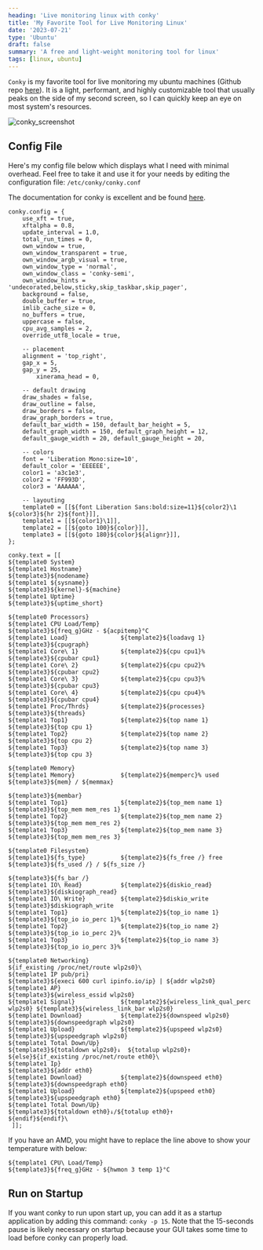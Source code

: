 ```yaml
---
heading: 'Live monitoring linux with conky'
title: 'My Favorite Tool for Live Monitoring Linux'
date: '2023-07-21'
type: 'Ubuntu'
draft: false
summary: 'A free and light-weight monitoring tool for linux'
tags: [linux, ubuntu]
---
```


`Conky` is my favorite tool for live monitoring my ubuntu machines (Github repo
[here](https://github.com/brndnmtthws/conky)). It is a light, performant, and highly customizable tool that usually peaks on the side of
my second screen, so I can quickly keep an eye on most system's resources.

<img src="/static/images/conky_screenshot.png" alt="conky_screenshot" />

## Config File
Here's my config file below which displays what I need with minimal overhead. Feel free to take it and use it for
your needs by editing the configuration file: `/etc/conky/conky.conf`

The documentation for conky is excellent and be found [here](https://conky.cc/).

```
conky.config = {
    use_xft = true,
    xftalpha = 0.8,
    update_interval = 1.0,
    total_run_times = 0,
    own_window = true,
    own_window_transparent = true,
    own_window_argb_visual = true,
    own_window_type = 'normal',
    own_window_class = 'conky-semi',
    own_window_hints = 'undecorated,below,sticky,skip_taskbar,skip_pager',
    background = false,
    double_buffer = true,
    imlib_cache_size = 0,
    no_buffers = true,
    uppercase = false,
    cpu_avg_samples = 2,
    override_utf8_locale = true,

    -- placement
    alignment = 'top_right',
    gap_x = 5,
    gap_y = 25,
		xinerama_head = 0,

    -- default drawing
    draw_shades = false,
    draw_outline = false,
    draw_borders = false,
    draw_graph_borders = true,
    default_bar_width = 150, default_bar_height = 5,
    default_graph_width = 150, default_graph_height = 12,
    default_gauge_width = 20, default_gauge_height = 20,

    -- colors
    font = 'Liberation Mono:size=10',
    default_color = 'EEEEEE',
    color1 = 'a3c1e3',
    color2 = 'FF993D',
    color3 = 'AAAAAA',

    -- layouting
    template0 = [[${font Liberation Sans:bold:size=11}${color2}\1 ${color3}${hr 2}${font}]],
    template1 = [[${color1}\1]],
    template2 = [[${goto 100}${color}]],
    template3 = [[${goto 180}${color}${alignr}]],
};

conky.text = [[
${template0 System}
${template1 Hostname}                                                       ${template3}${nodename}
${template1 ${sysname}}                                                     ${template3}${kernel}-${machine}
${template1 Uptime}                                                         ${template3}${uptime_short}

${template0 Processors}
${template1 CPU Load/Temp}                                                  ${template3}${freq_g}GHz - ${acpitemp}°C
${template1 Load}               ${template2}${loadavg 1}                    ${template3}${cpugraph}
${template1 Core\ 1}            ${template2}${cpu cpu1}%                    ${template3}${cpubar cpu1}
${template1 Core\ 2}            ${template2}${cpu cpu2}%                    ${template3}${cpubar cpu2}
${template1 Core\ 3}            ${template2}${cpu cpu3}%                    ${template3}${cpubar cpu3}
${template1 Core\ 4}            ${template2}${cpu cpu4}%                    ${template3}${cpubar cpu4}
${template1 Proc/Thrds}	        ${template2}${processes}                    ${template3}${threads}
${template1 Top1}               ${template2}${top name 1}                   ${template3}${top cpu 1}
${template1 Top2}               ${template2}${top name 2}                   ${template3}${top cpu 2}
${template1 Top3}               ${template2}${top name 3}                   ${template3}${top cpu 3}

${template0 Memory}
${template1 Memory}             ${template2}${memperc}% used                ${template3}${mem} / ${memmax}
                                                                            ${template3}${membar}
${template1 Top1}               ${template2}${top_mem name 1}               ${template3}${top_mem mem_res 1}
${template1 Top2}               ${template2}${top_mem name 2}               ${template3}${top_mem mem_res 2}
${template1 Top3}               ${template2}${top_mem name 3}               ${template3}${top_mem mem_res 3}

${template0 Filesystem}
${template1}${fs_type}          ${template2}${fs_free /} free               ${template3}${fs_used /} / ${fs_size /}
                                                                            ${template3}${fs_bar /}
${template1 IO\ Read}           ${template2}${diskio_read}                  ${template3}${diskiograph_read}
${template1 IO\ Write}          ${template2}$diskio_write                   ${template3}$diskiograph_write
${template1 Top1}               ${template2}${top_io name 1}                ${template3}${top_io io_perc 1}%
${template1 Top2}               ${template2}${top_io name 2}                ${template3}${top_io io_perc 2}%
${template1 Top3}               ${template2}${top_io name 3}                ${template3}${top_io io_perc 3}%

${template0 Networking}
${if_existing /proc/net/route wlp2s0}\
${template1 IP pub/pri}                                                     ${template3}${execi 600 curl ipinfo.io/ip} | ${addr wlp2s0}
${template1 AP}                                                             ${template3}${wireless_essid wlp2s0}
${template1 Signal}             ${template2}${wireless_link_qual_perc wlp2s0} ${template3}${wireless_link_bar wlp2s0}
${template1 Download}           ${template2}${downspeed wlp2s0}             ${template3}${downspeedgraph wlp2s0}
${template1 Upload}             ${template2}${upspeed wlp2s0}               ${template3}${upspeedgraph wlp2s0}
${template1 Total Down/Up}                                                  ${template3}${totaldown wlp2s0}↓  ${totalup wlp2s0}↑
${else}${if_existing /proc/net/route eth0}\
${template1 Ip}                                                             ${template3}${addr eth0}
${template1 Download}           ${template2}${downspeed eth0}               ${template3}${downspeedgraph eth0}
${template1 Upload}             ${template2}${upspeed eth0}                 ${template3}${upspeedgraph eth0}
${template1 Total Down/Up}                                                  ${template3}${totaldown eth0}↓/${totalup eth0}↑
${endif}${endif}\
 ]];
```

If you have an AMD, you might have to replace the line above to show your temperature with below:

```
${template1 CPU\ Load/Temp}                                                 ${template3}${freq_g}GHz - ${hwmon 3 temp 1}°C
```

## Run on Startup
If you want conky to run upon start up, you can add it as a startup application by adding this command: `conky -p
15`. Note that the 15-seconds pause is likely necessary on startup because your GUI takes some time to load before
conky can
properly load.